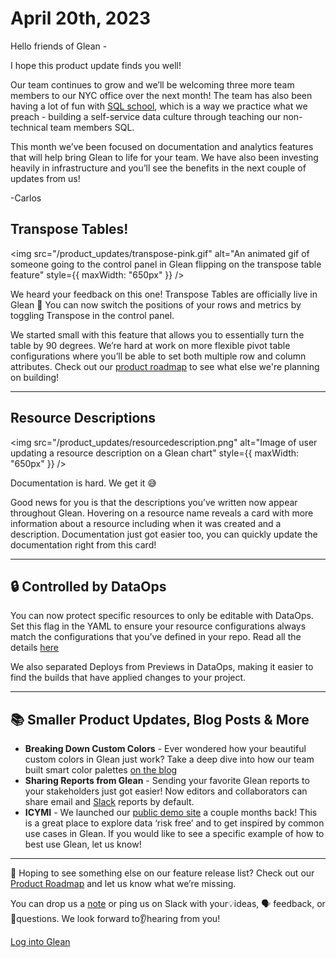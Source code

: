 # April 20th, 2023

Hello friends of Glean -

I hope this product update finds you well!

Our team continues to grow and we’ll be welcoming three more team members to our NYC office over the next month! The team has also been having a lot of fun with [SQL school](https://www.linkedin.com/feed/update/urn:li:activity:7044007883801260032/), which is a way we practice what we preach - building a self-service data culture through teaching our non-technical team members SQL.

This month we’ve been focused on documentation and analytics features that will help bring Glean to life for your team. We have also been investing heavily in infrastructure and you’ll see the benefits in the next couple of updates from us!

-Carlos

## Transpose Tables!

<img
  src="/product_updates/transpose-pink.gif"
  alt="An animated gif of someone going to the control panel in Glean flipping on the transpose table feature"
  style={{ maxWidth: "650px" }}
/>

We heard your feedback on this one! Transpose Tables are officially live in Glean 🎉 You can now switch the positions of your rows and metrics by toggling Transpose in the control panel.

We started small with this feature that allows you to essentially turn the table by 90 degrees. We’re hard at work on more flexible pivot table configurations where you’ll be able to set both multiple row and column attributes. Check out our [product roadmap](https://docs.glean.io/product-roadmap/) to see what else we're planning on building!

---

## Resource Descriptions

<img
  src="/product_updates/resourcedescription.png"
  alt="Image of user updating a resource description on a Glean chart"
  style={{ maxWidth: "650px" }}
/>

Documentation is hard. We get it 😅

Good news for you is that the descriptions you’ve written now appear throughout Glean. Hovering on a resource name reveals a card with more information about a resource including when it was created and a description. Documentation just got easier too, you can quickly update the documentation right from this card!

---

## 🔒 Controlled by DataOps

You can now protect specific resources to only be editable with DataOps. Set this flag in the YAML to ensure your resource configurations always match the configurations that you’ve defined in your repo. Read all the details [here](https://docs.glean.io/docs/data-ops/Managing-Resources-With-Code/)

We also separated Deploys from Previews in DataOps, making it easier to find the builds that have applied changes to your project.

---

## 📚 Smaller Product Updates, Blog Posts & More

- **Breaking Down Custom Colors** - Ever wondered how your beautiful custom colors in Glean just work? Take a deep dive into how our team built smart color palettes [on the blog](https://glean.io/blog-posts/making-custom-colors-just-work-in-glean)
- **Sharing Reports from Glean** - Sending your favorite Glean reports to your stakeholders just got easier! Now editors and collaborators can share email and [Slack](https://gleannyc.slack.com/apps/A01KE0WF6CX-glean?tab=more_info) reports by default.
- **ICYMI** - We launched our [public demo site](https://demo.glean.io/app/) a couple months back! This is a great place to explore data ‘risk free’ and to get inspired by common use cases in Glean. If you would like to see a specific example of how to best use Glean, let us know!

---

👀 Hoping to see something else on our feature release list? Check out our [Product Roadmap](https://docs.glean.io/product-roadmap/product-roadmap/) and let us know what we’re missing.

You can drop us a [note](mailto:support@glean.io?subject=null&body=null) or ping us on Slack with your💡ideas, 🗣 feedback, or 🙋questions. We look forward to👂hearing from you!

[Log into Glean](https://glean.io/app)
